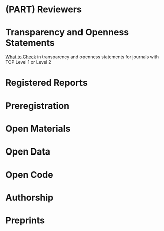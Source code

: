 # (PART) Reviewers {-}

# Transparency and Openness Statements

[What to Check](https://www.dropbox.com/s/8jv2n0j3mlkhkrj/TOP_GuidanceforReviewers.docx) in transparency and openness statements for journals with TOP Level 1 or Level 2

# Registered Reports

# Preregistration

# Open Materials

# Open Data

# Open Code

# Authorship

# Preprints
